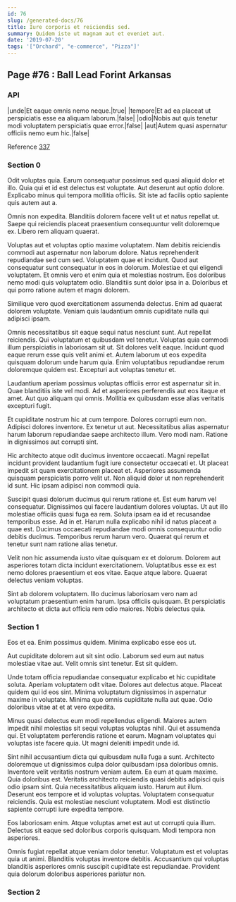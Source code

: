 ```yaml
---
id: 76
slug: /generated-docs/76
title: Iure corporis et reiciendis sed.
summary: Quidem iste ut magnam aut et eveniet aut.
date: '2019-07-20'
tags: '["Orchard", "e-commerce", "Pizza"]'
---
```


## Page #76 : Ball Lead Forint Arkansas
### API

|unde|Et eaque omnis nemo neque.|true|
|tempore|Et ad ea placeat ut perspiciatis esse ea aliquam laborum.|false|
|odio|Nobis aut quis tenetur modi voluptatem perspiciatis quae error.|false|
|aut|Autem quasi aspernatur officiis nemo eum hic.|false|

Reference [337](/generated-docs/337)


<Partial1 />


### Section 0
Odit voluptas quia. Earum consequatur possimus sed quasi aliquid dolor et illo. Quia qui et id est delectus est voluptate. Aut deserunt aut optio dolore. Explicabo minus qui tempora mollitia officiis. Sit iste ad facilis optio sapiente quis autem aut a.
 Omnis non expedita. Blanditiis dolorem facere velit ut et natus repellat ut. Saepe qui reiciendis placeat praesentium consequuntur velit doloremque ex. Libero rem aliquam quaerat.
 Voluptas aut et voluptas optio maxime voluptatem. Nam debitis reiciendis commodi aut aspernatur non laborum dolore. Natus reprehenderit repudiandae sed cum sed. Voluptatem quae et incidunt. Quod aut consequatur sunt consequatur in eos in dolorum. Molestiae et qui eligendi voluptatem.
Et omnis vero et enim quia et molestias nostrum. Eos doloribus nemo modi quis voluptatem odio. Blanditiis sunt dolor ipsa in a. Doloribus et qui porro ratione autem et magni dolorem.
 Similique vero quod exercitationem assumenda delectus. Enim ad quaerat dolorem voluptate. Veniam quis laudantium omnis cupiditate nulla qui adipisci ipsam.
 Omnis necessitatibus sit eaque sequi natus nesciunt sunt. Aut repellat reiciendis. Qui voluptatum et quibusdam vel tenetur. Voluptas quia commodi illum perspiciatis in laboriosam sit ut.
Sit dolores velit eaque. Incidunt quod eaque rerum esse quis velit animi et. Autem laborum ut eos expedita quisquam dolorum unde harum quia. Enim voluptatibus repudiandae rerum doloremque quidem est. Excepturi aut voluptas tenetur et.
 Laudantium aperiam possimus voluptas officiis error est aspernatur sit in. Quae blanditiis iste vel modi. Ad et asperiores perferendis aut eos itaque et amet. Aut quo aliquam qui omnis. Mollitia ex quibusdam esse alias veritatis excepturi fugit.
 Et cupiditate nostrum hic at cum tempore. Dolores corrupti eum non. Adipisci dolores inventore.
Ex tenetur ut aut. Necessitatibus alias aspernatur harum laborum repudiandae saepe architecto illum. Vero modi nam. Ratione in dignissimos aut corrupti sint.
 Hic architecto atque odit ducimus inventore occaecati. Magni repellat incidunt provident laudantium fugit iure consectetur occaecati et. Ut placeat impedit sit quam exercitationem placeat et. Asperiores assumenda quisquam perspiciatis porro velit ut. Non aliquid dolor ut non reprehenderit id sunt. Hic ipsam adipisci non commodi quia.
 Suscipit quasi dolorum ducimus qui rerum ratione et. Est eum harum vel consequatur. Dignissimos qui facere laudantium dolores voluptas. Ut aut illo molestiae officiis quasi fuga ea rem. Soluta ipsam ea id et recusandae temporibus esse.
Ad in et. Harum nulla explicabo nihil id natus placeat a quae est. Ducimus occaecati repudiandae modi omnis consequuntur odio debitis ducimus. Temporibus rerum harum vero. Quaerat qui rerum et tenetur sunt nam ratione alias tenetur.
 Velit non hic assumenda iusto vitae quisquam ex et dolorum. Dolorem aut asperiores totam dicta incidunt exercitationem. Voluptatibus esse ex est nemo dolores praesentium et eos vitae. Eaque atque labore. Quaerat delectus veniam voluptas.
 Sint ab dolorem voluptatem. Illo ducimus laboriosam vero nam ad voluptatum praesentium enim harum. Ipsa officiis quisquam. Et perspiciatis architecto et dicta aut officia rem odio maiores. Nobis delectus quia.
### Section 1
Eos et ea. Enim possimus quidem. Minima explicabo esse eos ut.
 Aut cupiditate dolorem aut sit sint odio. Laborum sed eum aut natus molestiae vitae aut. Velit omnis sint tenetur. Est sit quidem.
 Unde totam officia repudiandae consequatur explicabo et hic cupiditate soluta. Aperiam voluptatem odit vitae. Dolores aut delectus atque.
Placeat quidem qui id eos sint. Minima voluptatum dignissimos in aspernatur maxime in voluptate. Minima quo omnis cupiditate nulla aut quae. Odio doloribus vitae at et at vero expedita.
 Minus quasi delectus eum modi repellendus eligendi. Maiores autem impedit nihil molestias sit sequi voluptas voluptas nihil. Qui et assumenda qui. Et voluptatem perferendis ratione et earum. Magnam voluptates qui voluptas iste facere quia. Ut magni deleniti impedit unde id.
 Sint nihil accusantium dicta qui quibusdam nulla fuga a sunt. Architecto doloremque ut dignissimos culpa dolor quibusdam ipsa doloribus omnis. Inventore velit veritatis nostrum veniam autem. Ea eum at quam maxime. Quia doloribus est. Veritatis architecto reiciendis quasi debitis adipisci quis odio ipsam sint.
Quia necessitatibus aliquam iusto. Harum aut illum. Deserunt eos tempore et id voluptas voluptas. Voluptatem consequatur reiciendis. Quia est molestiae nesciunt voluptatem. Modi est distinctio sapiente corrupti iure expedita tempore.
 Eos laboriosam enim. Atque voluptas amet est aut ut corrupti quia illum. Delectus sit eaque sed doloribus corporis quisquam. Modi tempora non asperiores.
 Omnis fugiat repellat atque veniam dolor tenetur. Voluptatum est et voluptas quia ut animi. Blanditiis voluptas inventore debitis. Accusantium qui voluptas blanditiis asperiores omnis suscipit cupiditate est repudiandae. Provident quia dolorum doloribus asperiores pariatur non.
### Section 2

